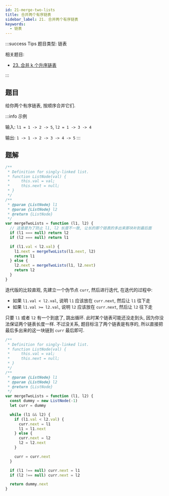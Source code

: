 ```yaml
---
id: 21-merge-two-lists
title: 合并两个有序链表
sidebar_label: 21. 合并两个有序链表
keywords:
  - 链表
---
```


:::success Tips
题目类型: 链表

相关题目:

- [23. 合并 k 个升序链表](/leetcode/hard/23-merge-k-lists)

:::

## 题目

给你两个有序链表, 按顺序合并它们.

:::info 示例

输入: `l1 = 1 -> 2 -> 5`, `l2 = 1 -> 3 -> 4`

输出: `1 -> 1 -> 2 -> 3 -> 4 -> 5`
:::

## 题解


<Tabs>
  <TabItem value="JavaScript - 递归版" label="JavaScript - 递归版">

```ts
/**
 * Definition for singly-linked list.
 * function ListNode(val) {
 *     this.val = val;
 *     this.next = null;
 * }
 */
/**
 * @param {ListNode} l1
 * @param {ListNode} l2
 * @return {ListNode}
 */
var mergeTwoLists = function (l1, l2) {
  // 这是是为了防止 l1, l2 长度不一致, 让长的那个链表的多出来那块补到最后面
  if (l1 === null) return l2
  if (l2 === null) return l1

  if (l1.val < l2.val) {
    l1.next = mergeTwoLists(l1.next, l2)
    return l1
  } else {
    l2.next = mergeTwoLists(l1, l2.next)
    return l2
  }
}
```

</TabItem>
<TabItem value="JavaScript - 迭代版" label="JavaScript - 迭代版" default>

迭代版的比较直观, 先建立一个伪节点 `curr`, 然后进行迭代, 在迭代的过程中:

- 如果 `l1.val < l2.val`, 说明 `l1` 应该放在 `curr.next`, 然后让 `l1` 往下走
- 如果 `l1.val >= l2.val`, 说明 `l2` 应该放在 `curr.next`, 然后让 `l2` 往下走

只要 `l1` 或者 `l2` 有一个到底了, 跳出循环. 此时某个链表可能还没走到头, 因为你没法保证两个链表长度一样. 不过没关系, 题目标注了两个链表是有序的, 所以直接把最后多出来的这一块链到 `curr` 最后即可.

```ts
/**
 * Definition for singly-linked list.
 * function ListNode(val) {
 *     this.val = val;
 *     this.next = null;
 * }
 */
/**
 * @param {ListNode} l1
 * @param {ListNode} l2
 * @return {ListNode}
 */
var mergeTwoLists = function (l1, l2) {
  const dummy = new ListNode(-1)
  let curr = dummy

  while (l1 && l2) {
    if (l1.val < l2.val) {
      curr.next = l1
      l1 = l1.next
    } else {
      curr.next = l2
      l2 = l2.next
    }

    curr = curr.next
  }

  if (l1 !== null) curr.next = l1
  if (l2 !== null) curr.next = l2

  return dummy.next
}
```

</TabItem>
</Tabs>
